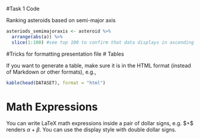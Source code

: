 

#Task 1 Code

Ranking asteroids based on semi-major axis 

```r
asteriods_semimajoraxis <- asteroid %>%
  arrange(abs(a)) %>%
  slice(1:100) #see top 100 to confirm that data displays in ascending order

```


#Tricks for formatting presentation file
# Tables

If you want to generate a table, make sure it is in the HTML format (instead of Markdown or other formats), e.g.,

```r
kable(head(DATASET), format = "html")
```

# Math Expressions

You can write LaTeX math expressions inside a pair of dollar signs, e.g. &#36;\alpha+\beta$ renders $\alpha+\beta$. You can use the display style with double dollar signs.